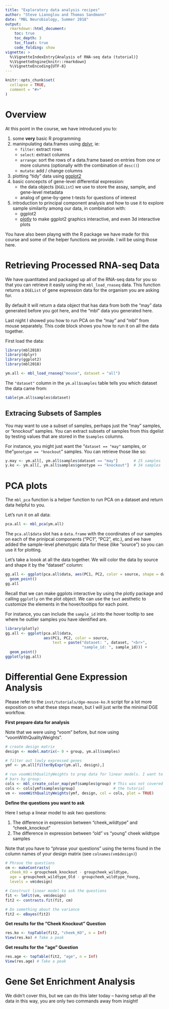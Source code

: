 ```yaml
---
title: "Exploratory data analysis recipes"
author: "Steve Lianoglou and Thomas Sandmann"
date: "MBL Neurobiology, Summer 2018"
output: 
  rmarkdown::html_document:
    toc: true
    toc_depth: 3
    toc_float: true
    code_folding: show
vignette: >
  %\VignetteIndexEntry{Analysis of RNA-seq data (tutorial)}
  %\VignetteEngine{knitr::rmarkdown}
  %\VignetteEncoding{UTF-8}
---
```


```r
knitr::opts_chunk$set(
  collapse = TRUE,
  comment = "#>"
)
```

# Overview

At this point in the course, we have introduced you to:

1. some **very** basic R programming
2. maninpulating data.frames using [dplyr](https://dplyr.tidyverse.org), ie:
   * `filter`: extract rows
   * `select`: extract columns
   * `arrange`: sort the rows of a data.frame based on entries from one or more
      columns (optionally with the combination of `desc()`)
   * `mutate`: add / change columns
3. plotting "tidy" data using [ggplot2](http://ggplot2.tidyverse.org)
4. basic concepcts of gene-level differential expression:
   * the data objects (`DGEList`) we use to store the assay, sample, and
     gene-level metadata
   * analog of gene-by-gene t-tests for questions of interest
5. introduction to principal component analysis and how to use it to explore
   sample similarity among our data, in combination with:
   * ggplot2
   * [plotly](https://plot.ly/r/) to make ggplot2 graphics interactive, and even
     3d interactive plots

You have also been playng with the R package we have made for this course and
some of the helper functions we provide. I will be using those here.

# Retrieving Processed RNA-seq Data

We have quantitated and packaged up all of the RNA-seq data for you so that you
can retrieve it easily using the `mbl_load_rnaseq` data. This function returns
a `DGEList` of gene expression data for the organism you are asking for.

By default it will return a data object that has data from both the "may" data
generated before you got here, and the "mbl" data you generated here.

Last night I showed you how to run PCA on the "may" and "mbl" from mouse
separately. This code block shows you how to run it on all the data together.

First load the data:

```r
library(mbl2018)
library(dplyr)
library(ggplot2)
library(mbl2018)

ym.all <- mbl_load_rnaseq("mouse", dataset = "all")
```

The `"dataset"` column in the `ym.all$samples` table tells you which dataset
the data came from:

```r
table(ym.all$samples$dataset)
```

## Extracing Subsets of Samples

You may want to use a subset of samples, perhaps just the "may" samples, or
"knockout" samples. You can extract subsets of samples from this dgelist by
testing values that are stored in the `$samples` columns.

For instance, you  might just want the "`dataset == "may"` samples, or the
"`genotype == "knockout`" samples. You can retrieve those like so:

```r
y.may <- ym.all[, ym.all$samples$dataset == "may"]       # 25 samples
y.ko <- ym.all[, ym.all$samples$genotype == "knockout"]  # 34 samples
```

# PCA plots

The `mbl_pca` function is a helper function to run PCA on a dataset and return
data helpful to you.

Let's run it on all data:

```r
pca.all <- mbl_pca(ym.all)
```

The `pca.all$data` slot has a `data.frame` with the coordinates of our samples
on each of the prinipcal components ("PC1", "PC2", etc.), and we have added
the sample-level phenotypic data for these (like "source") so you can use it for
plotting.

Let's take a loook at all the data together. We will color the data by
source and shape it by the "dataset" column:

```r
gg.all <- ggplot(pca.all$data, aes(PC1, PC2, color = source, shape = dataset)) +
  geom_point()
gg.all
```

Recall that we can make ggplots interactive by using the plotly package and
calling `ggplotly` on the plot object. We can use the `text` aesthetic to 
customize the elements in the hover/tooltips for each point.

For instance, you can include the `sample_id` into the hover tooltip to see
where he outlier samples you have identified are.

```r
library(plotly)
gg.all <- ggplot(pca.all$data, 
                 aes(PC1, PC2, color = source, 
                     text = paste("dataset: ", dataset, "<br>",
                                  "sample_id: ", sample_id))) +
  geom_point()
ggplotly(gg.all)
```

# Differential Gene Expression Analysis

Please refer to the `inst/tutorials/dge-mouse-ko.R` script for a lot more
exposition on what these steps mean, but I will just write the minimal
DGE workflow.

**First prepare data for analysis**

Note that we were using "voom" before, but now using "voomWithQualityWeights".

```r
# create design matrix
design <- model.matrix(~ 0 + group, ym.all$samples)

# filter out lowly expressed genes
ymf <- ym.all[filterByExpr(ym.all, design),]

# run voomWithQualityWeights to prep data for linear models. I want to color
# bars by group:
cols <- mbl_create_color_map(ymf$samples$group) # This was not covered during
cols <- cols[ymf$samples$group]                 # the tutorial
vm <- voomWithQualityWeights(ymf, design, col = cols, plot = TRUE)
```

**Define the questions you want to ask**

Here I setup a linear model to ask two questions:

1. The difference in expression between "cheek_wildtype" and "cheek_knockout"
2. The difference in expression between "old" vs "young" cheek wildtype
   samples

Note that you have to "phrase your questions" using the terms found in the
column names of your design matrix (see `colnames(vm$design)`)

```r
# Phrase the questions
cm <- makeContrasts(
  cheek_KO = groupcheek_knockout - groupcheek_wildtype,
  age = groupcheek_wildtype_Old - groupcheek_wildtype_Young,
  levels = vm$design)

# Construct linear model to ask the questions
fit <- lmFit(vm, vm$design)
fit2 <- contrasts.fit(fit, cm)

# Do something about the variance
fit2 <- eBayes(fit2)
```

**Get results for the "Cheek Knockout" Question**

```r
res.ko <- topTable(fit2, "cheek_KO", n = Inf)
View(res.ko) # Take a peak
```

**Get results for the "age" Question**

```r
res.age <- topTable(fit2, "age", n = Inf)
View(res.age) # Take a peak
```

# Gene Set Enrichment Analysis

We didn't cover this, but we can do this later today -- having setup all the
data in this way, you are only two commands away from insight!


